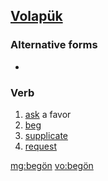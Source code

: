 ==[[Volapük]]==

===Alternative forms===
*{{l|vo|begoyn}}

===Verb===
{{infl|vo|verb}}

# [[ask]] a favor
# [[beg]]
# [[supplicate]]
# [[request]]

[[mg:begön]]
[[vo:begön]]